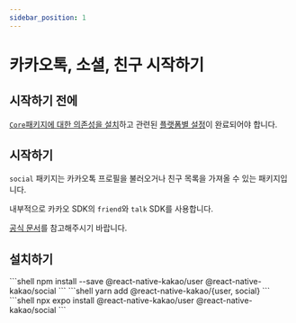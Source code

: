```yaml
---
sidebar_position: 1
---
```





# 카카오톡, 소셜, 친구 시작하기

## 시작하기 전에

[`Core`패키지에 대한 의존성을 설치](/docs/install-core)하고 관련된 [플랫폼별 설정](/docs/install-android)이 완료되어야 합니다.

## 시작하기

`social` 패키지는 카카오톡 프로필을 불러오거나 친구 목록을 가져올 수 있는 패키지입니다.

내부적으로 카카오 SDK의 `friend`와 `talk` SDK를 사용합니다.

[공식 문서](https://developers.kakao.com/docs/latest/ko/kakaotalk-social/common)를 참고해주시기 바랍니다.

## 설치하기

<Tabs>
  <TabItem value="npm" label="NPM" default>
    ```shell
    npm install --save @react-native-kakao/user @react-native-kakao/social
    ```
  </TabItem>
  <TabItem value="yarn" label="Yarn">
    ```shell
    yarn add @react-native-kakao/{user, social}
    ```
  </TabItem>
  <TabItem value="expo" label="Expo">
    ```shell
    npx expo install @react-native-kakao/user @react-native-kakao/social
    ```
  </TabItem>
</Tabs>
